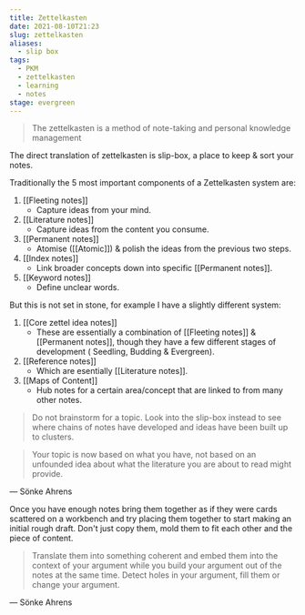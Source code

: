 ```yaml
---
title: Zettelkasten
date: 2021-08-10T21:23
slug: zettelkasten
aliases:
  - slip box
tags:
  - PKM
  - zettelkasten
  - learning
  - notes
stage: evergreen
---
```


> The zettelkasten is a method of note-taking and personal knowledge management

The direct translation of zettelkasten is slip-box, a place to keep & sort your notes.

Traditionally the 5 most important components of a Zettelkasten system are:

1. [[Fleeting notes]]
   - Capture ideas from your mind.
2. [[Literature notes]]
   - Capture ideas from the content you consume.
3. [[Permanent notes]]
   - Atomise ([[Atomic]]) & polish the ideas from the previous two steps.
4. [[Index notes]]
   - Link broader concepts down into specific [[Permanent notes]].
5. [[Keyword notes]]
   - Define unclear words.

But this is not set in stone, for example I have a slightly different system:

1. [[Core zettel idea notes]]
   - These are essentially a combination of [[Fleeting notes]] & [[Permanent notes]], though they have a few different stages of development (<i className="twa twa-seedling"></i> Seedling, <i className="twa twa-herb"></i> Budding & <i className="twa twa-evergreen-tree"></i> Evergreen).
2. [[Reference notes]]
   - Which are esentially [[Literature notes]].
3. [[Maps of Content]]
   - Hub notes for a certain area/concept that are linked to from many other notes.

> Do not brainstorm for a topic. Look into the slip-box instead to see where chains of notes have developed and ideas have been built up to clusters.

> Your topic is now based on what you have, not based on an unfounded idea about what the literature you are about to read might provide.

— Sönke Ahrens

Once you have enough notes bring them together as if they were cards scattered on a workbench and try placing them together to start making an initial rough draft.
Don't just copy them, mold them to fit each other and the piece of content.

> Translate them into something coherent and embed them into the context of your argument while you build your argument out of the notes at the same time. Detect holes in your argument, fill them or change your argument.

— Sönke Ahrens

<StillGrowing />
